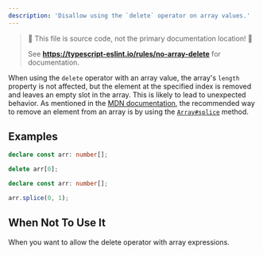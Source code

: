 ---
description: 'Disallow using the `delete` operator on array values.'
---


> 🛑 This file is source code, not the primary documentation location! 🛑
>
> See **https://typescript-eslint.io/rules/no-array-delete** for documentation.

When using the `delete` operator with an array value, the array's `length` property is not affected,
but the element at the specified index is removed and leaves an empty slot in the array.
This is likely to lead to unexpected behavior. As mentioned in the
[MDN documentation](https://developer.mozilla.org/en-US/docs/Web/JavaScript/Reference/Operators/delete#deleting_array_elements),
the recommended way to remove an element from an array is by using the
[`Array#splice`](https://developer.mozilla.org/en-US/docs/Web/JavaScript/Reference/Global_Objects/Array/splice) method.

## Examples

<Tabs>
<TabItem value="❌ Incorrect">

```ts
declare const arr: number[];

delete arr[0];
```

</TabItem>
<TabItem value="✅ Correct">

```ts
declare const arr: number[];

arr.splice(0, 1);
```

</TabItem>
</Tabs>

## When Not To Use It

When you want to allow the delete operator with array expressions.
